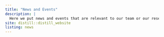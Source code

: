 ```yaml
---
title: "News and Events"
description: |
  Here we put news and events that are relevant to our team or our research of interest
site: distill::distill_website
listing: news
---
```



